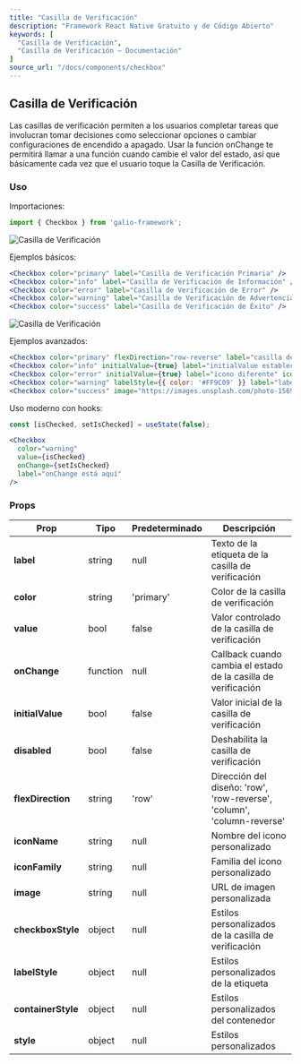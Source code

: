 ```yaml
---
title: "Casilla de Verificación"
description: "Framework React Native Gratuito y de Código Abierto"
keywords: [
  "Casilla de Verificación",
  "Casilla de Verificación – Documentación"
]
source_url: "/docs/components/checkbox"
---
```


## Casilla de Verificación

Las casillas de verificación permiten a los usuarios completar tareas que involucran tomar decisiones como seleccionar opciones o cambiar configuraciones de encendido a apagado. Usar la función onChange te permitirá llamar a una función cuando cambie el valor del estado, así que básicamente cada vez que el usuario toque la Casilla de Verificación.

### Uso

Importaciones:

```jsx
import { Checkbox } from 'galio-framework';
```

![Casilla de Verificación](/img/docs/checkbox/checkbox_simple.png)

Ejemplos básicos:

```jsx
<Checkbox color="primary" label="Casilla de Verificación Primaria" />
<Checkbox color="info" label="Casilla de Verificación de Información" />
<Checkbox color="error" label="Casilla de Verificación de Error" />
<Checkbox color="warning" label="Casilla de Verificación de Advertencia" />
<Checkbox color="success" label="Casilla de Verificación de Éxito" />
```

![Casilla de Verificación](/img/docs/checkbox/checkbox_advanced.png)

Ejemplos avanzados:

```jsx
<Checkbox color="primary" flexDirection="row-reverse" label="casilla de verificación row-reverse" />
<Checkbox color="info" initialValue={true} label="initialValue establecido en true" />
<Checkbox color="error" initialValue={true} label="icono diferente" iconFamily="font-awesome" iconName="plane" />
<Checkbox color="warning" labelStyle={{ color: '#FF9C09' }} label="labelStyle usado aquí" />
<Checkbox color="success" image="https://images.unsplash.com/photo-1569780655478-ecffea4c165c?ixlib=rb-1.2.1" flexDirection="column-reverse"/>
```

Uso moderno con hooks:

```jsx
const [isChecked, setIsChecked] = useState(false);

<Checkbox 
  color="warning" 
  value={isChecked}
  onChange={setIsChecked} 
  label="onChange está aquí" 
/>
```

### Props

| Prop              | Tipo    | Predeterminado       | Descripción                                                                                           |
| ----------------- | ------- | -------------------- | ----------------------------------------------------------------------------------------------------- |
| **label**         | string  | null                 | Texto de la etiqueta de la casilla de verificación                                                    |
| **color**         | string  | 'primary'            | Color de la casilla de verificación                                                                   |
| **value**         | bool    | false                | Valor controlado de la casilla de verificación                                                        |
| **onChange**      | function| null                 | Callback cuando cambia el estado de la casilla de verificación                                        |
| **initialValue**  | bool    | false                | Valor inicial de la casilla de verificación                                                           |
| **disabled**      | bool    | false                | Deshabilita la casilla de verificación                                                                |
| **flexDirection** | string  | 'row'                | Dirección del diseño: 'row', 'row-reverse', 'column', 'column-reverse'                               |
| **iconName**      | string  | null                 | Nombre del icono personalizado                                                                        |
| **iconFamily**    | string  | null                 | Familia del icono personalizado                                                                       |
| **image**         | string  | null                 | URL de imagen personalizada                                                                            |
| **checkboxStyle** | object  | null                 | Estilos personalizados de la casilla de verificación                                                 |
| **labelStyle**    | object  | null                 | Estilos personalizados de la etiqueta                                                                |
| **containerStyle**| object  | null                 | Estilos personalizados del contenedor                                                                |
| **style**         | object  | null                 | Estilos personalizados                                                                                |
